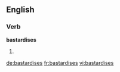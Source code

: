 ==English==

===Verb===
'''bastardises'''

# {{third-person singular of|[[bastardise]]}}

[[de:bastardises]]
[[fr:bastardises]]
[[vi:bastardises]]